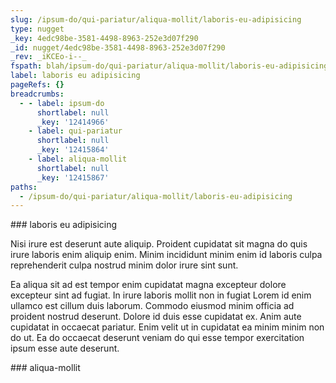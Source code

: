 ```yaml
---
slug: /ipsum-do/qui-pariatur/aliqua-mollit/laboris-eu-adipisicing
type: nugget
_key: 4edc98be-3581-4498-8963-252e3d07f290
_id: nugget/4edc98be-3581-4498-8963-252e3d07f290
_rev: _iKCEo-i--_
fspath: blah/ipsum-do/qui-pariatur/aliqua-mollit/laboris-eu-adipisicing.md
label: laboris eu adipisicing
pageRefs: {}
breadcrumbs:
  - - label: ipsum-do
      shortlabel: null
      _key: '12414966'
    - label: qui-pariatur
      shortlabel: null
      _key: '12415864'
    - label: aliqua-mollit
      shortlabel: null
      _key: '12415867'
paths:
  - /ipsum-do/qui-pariatur/aliqua-mollit/laboris-eu-adipisicing
---
```


<NuggetArea>
<Nugget slug="/ipsum-do/qui-pariatur/aliqua-mollit/laboris-eu-adipisicing" type="nugget" _key="4edc98be-3581-4498-8963-252e3d07f290" _id="nugget/4edc98be-3581-4498-8963-252e3d07f290" _rev="_iKCEo-i--_" fspath="blah/ipsum-do/qui-pariatur/aliqua-mollit/laboris-eu-adipisicing.md" label="laboris eu adipisicing" paths="/ipsum-do/qui-pariatur/aliqua-mollit/laboris-eu-adipisicing">
<NuggetBody>
### laboris eu adipisicing

Nisi irure est deserunt aute aliquip. Proident cupidatat sit magna do quis irure laboris enim aliquip enim. Minim incididunt minim enim id laboris culpa reprehenderit culpa nostrud minim dolor irure sint sunt.

Ea aliqua sit ad est tempor enim cupidatat magna excepteur dolore excepteur sint ad fugiat. In irure laboris mollit non in fugiat Lorem id enim ullamco est cillum duis laborum. Commodo eiusmod minim officia ad proident nostrud deserunt. Dolore id duis esse cupidatat ex. Anim aute cupidatat in occaecat pariatur. Enim velit ut in cupidatat ea minim minim non do ut. Ea do occaecat deserunt veniam do qui esse tempor exercitation ipsum esse aute deserunt.

</NuggetBody>
<Breadcrumbs>
<Crumbs>
<Crumb _key="12414966" label="ipsum-do" /><Crumb _key="12415864" label="qui-pariatur" /><Crumb _key="12415867" label="aliqua-mollit" />
</Crumbs>
</Breadcrumbs>
</Nugget>

<NuggetsInbound>
</NuggetsInbound>
<NuggetsOutbound>
</NuggetsOutbound>
</NuggetArea>
<PassagesInbound>
<Passage direction="inbound" type="passage" _key="12415867" _id="passage/12415867" _rev="_iKCEo-e--_" label="aliqua-mollit" passage="aliqua-mollit" fspath="blah/ipsum-do/qui-pariatur/aliqua-mollit" paths="/ipsum-do/qui-pariatur/aliqua-mollit" slug="/ipsum-do/qui-pariatur/aliqua-mollit">
<NuggetBody>
### aliqua-mollit

</NuggetBody>
<Breadcrumbs>
<Crumbs>
<Crumb _key="12414966" label="ipsum-do" /><Crumb _key="12415864" label="qui-pariatur" />
</Crumbs>
</Breadcrumbs>
</Passage>

</PassagesInbound>
<PassagesOutbound>
</PassagesOutbound>